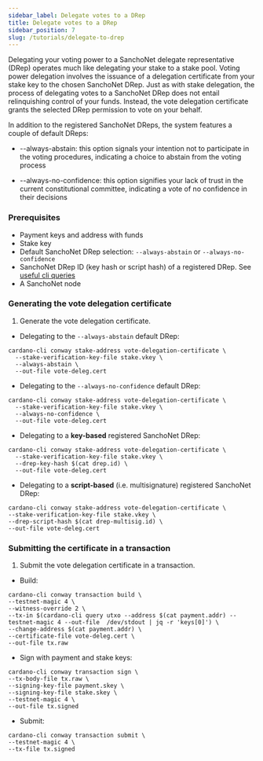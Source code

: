```yaml
---
sidebar_label: Delegate votes to a DRep
title: Delegate votes to a DRep
sidebar_position: 7
slug: /tutorials/delegate-to-drep
---
```


Delegating your voting power to a SanchoNet delegate representative (DRep) operates much like delegating your stake to a stake pool. Voting power delegation involves the issuance of a delegation certificate from your stake key to the chosen SanchoNet DRep. Just as with stake delegation, the process of delegating votes to a SanchoNet DRep does not entail relinquishing control of your funds. Instead, the vote delegation certificate grants the selected DRep permission to vote on your behalf.

In addition to the registered SanchoNet DReps, the system features a couple of default DReps:

* --always-abstain: this option signals your intention not to participate in the voting procedures, indicating a choice to abstain from the voting process

* --always-no-confidence: this option signifies your lack of trust in the current constitutional committee, indicating a vote of no confidence in their decisions

### Prerequisites

* Payment keys and address with funds
* Stake key
* Default SanchoNet DRep selection: `--always-abstain` or `--always-no-confidence`
* SanchoNet DRep ID (key hash or script hash) of a registered DRep. See [useful cli queries](queries.mdx)
* A SanchoNet node

### Generating the vote delegation certificate

1. Generate the vote delegation certificate.

* Delegating to the `--always-abstain` default DRep:

```shell
cardano-cli conway stake-address vote-delegation-certificate \
  --stake-verification-key-file stake.vkey \
  --always-abstain \
  --out-file vote-deleg.cert
```

* Delegating to the `--always-no-confidence` default DRep: 

```shell
cardano-cli conway stake-address vote-delegation-certificate \
  --stake-verification-key-file stake.vkey \
  --always-no-confidence \
  --out-file vote-deleg.cert
```

* Delegating to a **key-based** registered SanchoNet DRep:

```shell
cardano-cli conway stake-address vote-delegation-certificate \
  --stake-verification-key-file stake.vkey \
  --drep-key-hash $(cat drep.id) \
  --out-file vote-deleg.cert
```
* Delegating to a **script-based** (i.e. multisignature) registered SanchoNet DRep:

```
cardano-cli conway stake-address vote-delegation-certificate \
--stake-verification-key-file stake.vkey \
--drep-script-hash $(cat drep-multisig.id) \
--out-file vote-deleg.cert
```

### Submitting the certificate in a transaction

1. Submit the vote delegation certificate in a transaction.

* Build:

```
cardano-cli conway transaction build \
--testnet-magic 4 \
--witness-override 2 \
--tx-in $(cardano-cli query utxo --address $(cat payment.addr) --testnet-magic 4 --out-file  /dev/stdout | jq -r 'keys[0]') \
--change-address $(cat payment.addr) \
--certificate-file vote-deleg.cert \
--out-file tx.raw
```

* Sign with payment and stake keys:

```
cardano-cli conway transaction sign \
--tx-body-file tx.raw \
--signing-key-file payment.skey \
--signing-key-file stake.skey \
--testnet-magic 4 \
--out-file tx.signed
```

* Submit:

```
cardano-cli conway transaction submit \
--testnet-magic 4 \
--tx-file tx.signed
```
